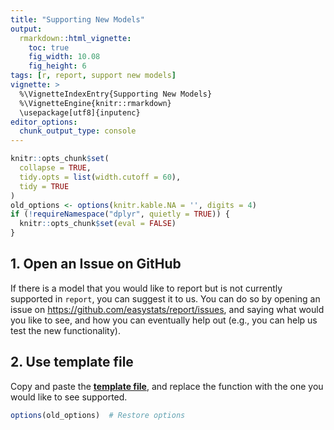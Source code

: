 ```yaml
---
title: "Supporting New Models"
output: 
  rmarkdown::html_vignette:
    toc: true
    fig_width: 10.08
    fig_height: 6
tags: [r, report, support new models]
vignette: >
  %\VignetteIndexEntry{Supporting New Models}
  %\VignetteEngine{knitr::rmarkdown}
  \usepackage[utf8]{inputenc}
editor_options: 
  chunk_output_type: console
---
```


```r
knitr::opts_chunk$set(
  collapse = TRUE,
  tidy.opts = list(width.cutoff = 60),
  tidy = TRUE
)
old_options <- options(knitr.kable.NA = '', digits = 4)
if (!requireNamespace("dplyr", quietly = TRUE)) {
  knitr::opts_chunk$set(eval = FALSE)
}
```

## 1. Open an Issue on GitHub

If there is a model that you would like to report but is not currently supported
in `report`, you can suggest it to us. You can do so by opening an issue on
[https://github.com/easystats/report/issues](https://github.com/easystats/report/issues),
and saying what would you like to see, and how you can eventually help out (e.g., you can help us test the new functionality).

## 2. Use template file

Copy and paste the [**template file**](https://github.com/easystats/report/blob/master/R/report.default.R), and replace the function with the one you would like to see supported.


```r
options(old_options)  # Restore options
```